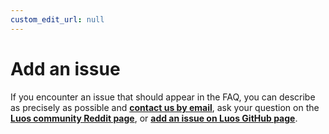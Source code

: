 ```yaml
---
custom_edit_url: null
---
```



# Add an issue

If you encounter an issue that should appear in the FAQ, you can describe as precisely as possible and <a href="mailto:support@luos.io?subject=Issue report">**contact us by email**</a>, ask your question on the <a href="https://www.reddit.com/r/Luos/" target="_blank">**Luos community Reddit page<IconExternalLink width="10"></IconExternalLink>**</a>, or <a href="https://github.com/Luos-io/Luos/issues/new/choose" target="_blank">**add an issue on Luos GitHub page<IconExternalLink width="10"></IconExternalLink>**</a>.
